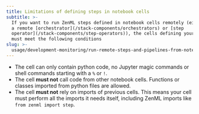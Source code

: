 ---
title: Limitations of defining steps in notebook cells
subtitle: >-
  If you want to run ZenML steps defined in notebook cells remotely (either with
  a remote [orchestrator](/stack-components/orchestrators) or [step
  operator](/stack-components/step-operators)), the cells defining your steps
  must meet the following conditions
slug: >-
  usage/development-monitoring/run-remote-steps-and-pipelines-from-notebooks/limitations-of-defining-steps-in-notebook-cells
---




* The cell can only contain python code, no Jupyter magic commands or shell commands starting with a `%` or `!`.
* The cell **must not** call code from other notebook cells. Functions or classes imported from python files are allowed.
* The cell **must not** rely on imports of previous cells. This means your cell must perform all the imports it needs itself, including ZenML imports like `from zenml import step`.
